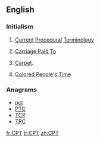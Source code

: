 ==English==

{{wikipedia|Current Procedural Terminology}}

===Initialism===
{{rfc-header|Initialism}}
{{head|en|initialism}}

# {{context|medicine|lang=en}} [[current|Current]] [[procedure|Procedural]] [[terminology|Terminology]]
# {{context|incoterm|lang=en}} [[Carriage Paid To]]
# [[carpet|Carpet]].
# {{context|dated|African American|lang=en}} [[Colored People's Time]]

===Anagrams===
* [[pct#English|pct]]
* [[PTC#English|PTC]]
* [[TCP#English|TCP]]
* [[TPC#English|TPC]]

[[fr:CPT]]
[[tr:CPT]]
[[zh:CPT]]